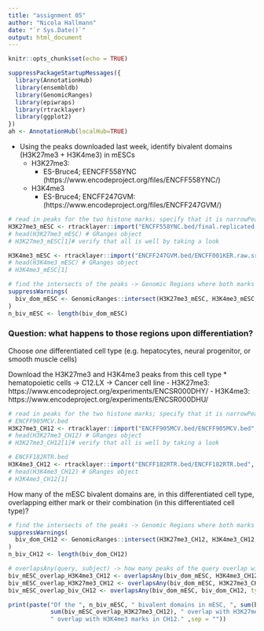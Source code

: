 ---
title: "assignment 05"
author: "Nicola Hallmann"
date: "`r Sys.Date()`"
output: html_document
---

```{r setup, include=FALSE}
knitr::opts_chunk$set(echo = TRUE)
```

```{r}
suppressPackageStartupMessages({
  library(AnnotationHub)
  library(ensembldb)
  library(GenomicRanges)
  library(epiwraps)
  library(rtracklayer)
  library(ggplot2)
})
ah <- AnnotationHub(localHub=TRUE)
```
- Using the peaks downloaded last week, identify bivalent domains (H3K27me3 + H3K4me3) in mESCs
  - H3K27me3:
    - ES-Bruce4; EENCFF558YNC (https://www.encodeproject.org/files/ENCFF558YNC/)
  - H3K4me3
    - ES-Bruce4; ENCFF247GVM: (https://www.encodeproject.org/files/ENCFF247GVM/)

```{r load peaks}
# read in peaks for the two histone marks; specify that it is narrowPeak with format = "narrowPeak"
H3K27me3_mESC <- rtracklayer::import("ENCFF558YNC.bed/final.replicated.narrowPeak")
# head(H3K27me3_mESC) # GRanges object
# H3K27me3_mESC[1]# verify that all is well by taking a look

H3K4me3_mESC <- rtracklayer::import("ENCFF247GVM.bed/ENCFF001KER.raw.srt.filt.nodup.srt.SE-ENCFF001KEQ.raw.srt.filt.nodup.srt.SE_pooled.tagAlign.replicated.narrowPeak", format = "narrowPeak")
# head(H3K4me3_mESC) # GRanges object
# H3K4me3_mESC[1]
```

```{r find bivalent domains}
# find the intersects of the peaks -> Genomic Regions where both marks are recorded
suppressWarnings(
  biv_dom_mESC <- GenomicRanges::intersect(H3K27me3_mESC, H3K4me3_mESC, ignore.strand = TRUE)
)
n_biv_mESC <- length(biv_dom_mESC)
```


### Question: what happens to those regions upon differentiation?
Choose *one* differentiated cell type (e.g. hepatocytes, neural progenitor, or smooth muscle cells)
    
Download the H3K27me3 and H3K4me3 peaks from this cell type
* hematopoietic cells ->  C12.LX -> Cancer cell line
  - H3K27me3: https://www.encodeproject.org/experiments/ENCSR000DHY/
  - H3K4me3: https://www.encodeproject.org/experiments/ENCSR000DHU/


```{r}
# read in peaks for the two histone marks; specify that it is narrowPeak with format = "narrowPeak"
# ENCFF905MCV.bed
H3K27me3_CH12 <- rtracklayer::import("ENCFF905MCV.bed/ENCFF905MCV.bed", format = "narrowPeak")
# head(H3K27me3_CH12) # GRanges object
# H3K27me3_CH12[1]# verify that all is well by taking a look

# ENCFF182RTR.bed
H3K4me3_CH12 <- rtracklayer::import("ENCFF182RTR.bed/ENCFF182RTR.bed", format = "narrowPeak")
# head(H3K4me3_CH12) # GRanges object
# H3K4me3_CH12[1]
```

How many of the mESC bivalent domains are, in this differentiated cell type, overlapping either mark or their combination (in this differentiated cell type)?

```{r bivalent diff}
# find the intersects of the peaks -> Genomic Regions where both marks are recorded
suppressWarnings(
  biv_dom_CH12 <- GenomicRanges::intersect(H3K27me3_CH12, H3K4me3_CH12, ignore.strand = TRUE)
)
n_biv_CH12 <- length(biv_dom_CH12)
```


```{r overlaps mESC and diff}
# overlapsAny(query, subject) -> how many peaks of the query overlap with anything in the subject
biv_mESC_overlap_H3K4me3_CH12 <- overlapsAny(biv_dom_mESC, H3K4me3_CH12, type = "any")
biv_mESC_overlap_H3K27me3_CH12 <- overlapsAny(biv_dom_mESC, H3K27me3_CH12, type = "any")
biv_mESC_overlap_biv_CH12 <- overlapsAny(biv_dom_mESC, biv_dom_CH12, type = "any")
```


```{r print findings}
print(paste("Of the ", n_biv_mESC, " bivalent domains in mESC, ", sum(biv_mESC_overlap_biv_CH12), " overlap with bivalent domains, ",
            sum(biv_mESC_overlap_H3K27me3_CH12), " overlap with H3K27me3 marks and ", sum(biv_mESC_overlap_H3K4me3_CH12), 
            " overlap with H3K4me3 marks in CH12." ,sep = ""))
```





